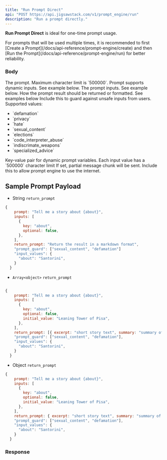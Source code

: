 ```yaml
---
title: "Run Prompt Direct"
api: "POST https://api.jigsawstack.com/v1/prompt_engine/run"
description: "Run a prompt directly."
---
```



<Interfaze />

<Snippet file="header.mdx" />

<Info>**Run Prompt Direct** is ideal for one-time prompt usage.</Info>

<Info>
  For prompts that will be used multiple times, it is recommended to first
  [Create a Prompt](/docs/api-reference/prompt-engine/create) and then [Run the
  Prompt](/docs/api-reference/prompt-engine/run) for better reliability.
</Info>

<Snippet file="header.mdx" />

### Body

<ParamField body="prompt" type="string" required>
  The prompt. Maximum character limit is `500000`. Prompt supports dynamic
  inputs. See example below.
</ParamField>

<ParamField body="inputs" type="array<object>">
  The prompt inputs. See example below.
</ParamField>

<ParamField body="return_prompt" type="string | array | object">
  How the prompt result should be returned or formatted. See examples below
</ParamField>

<ParamField body="prompt_guard" type="array<string>">
  Include this to guard against unsafe inputs from users. Supported values:

  <ul>
    <li>`defamation`</li>
    <li>`privacy`</li>
    <li>`hate`</li>
    <li>`sexual_content`</li>
    <li>`elections`</li>
    <li>`code_interpreter_abuse`</li>
    <li>`indiscrimate_weapons`</li>
    <li>`specialized_advice`</li>
  </ul>
</ParamField>

<ParamField body="input_values" type="object">
  Key-value pair for dynamic prompt variables. Each input value has a `500000`
  character limit
</ParamField>

<ParamField body="stream" type="boolean" defaultValue="false">
  If set, partial message chunk will be sent.
</ParamField>

<ParamField body="use_internet" type="boolean" defaultValue="false">
  Include this to allow prompt engine to use the internet.
</ParamField>

## Sample Prompt Payload

- String `return_prompt`

```javascript
{
    prompt: "Tell me a story about {about}",
    inputs: [
      {
        key: "about",
        optional: false,
      },
    ],
    return_prompt: "Return the result in a markdown format",
    "prompt_guard": ["sexual_content", "defamation"]
    "input_values": {
      "about": "Santorini",
    }
  }
```

- `Array<object>` `return_prompt`

```javascript

{
    prompt: "Tell me a story about {about}",
    inputs: [
      {
        key: "about",
        optional: false,
        initial_value: "Leaning Tower of Pisa",
      },
    ],
    return_prompt: [{ excerpt: "short story text", summary: "summary of story" }],
    "prompt_guard": ["sexual_content", "defamation"],
    "input_values": {
      "about": "Santorini",
    }
  }
```

- Object `return_prompt`

```javascript
{
    prompt: "Tell me a story about {about}",
    inputs: [
      {
        key: "about",
        optional: false,
        initial_value: "Leaning Tower of Pisa",
      },
    ],
    return_prompt: { excerpt: "short story text", summary: "summary of story" },
    "prompt_guard": ["sexual_content", "defamation"],
    "input_values": {
      "about": "Santorini",
    }
  }
```

### Response

<BasicResponse />

<PromptEngineRunDirectSnippet />